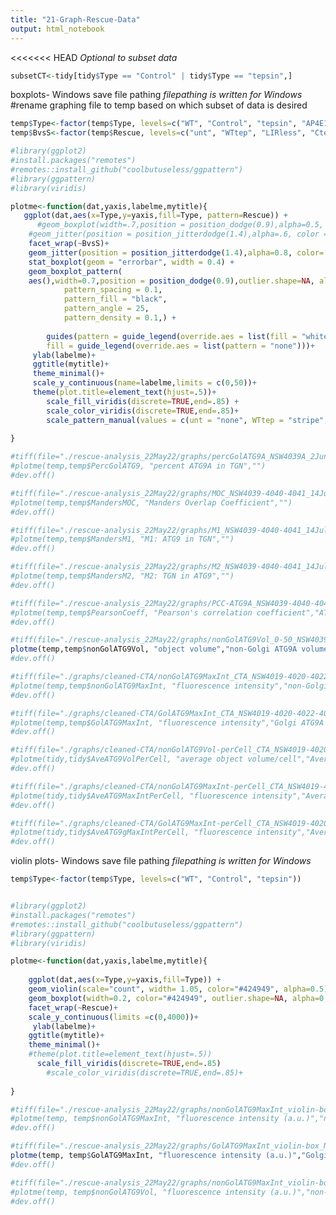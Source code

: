 ```yaml
---
title: "21-Graph-Rescue-Data"
output: html_notebook
---
```


<<<<<<< HEAD
*Optional to subset data*
```r
subsetCT<-tidy[tidy$Type == "Control" | tidy$Type == "tepsin",]

```


boxplots- Windows save file pathing
*filepathing is written for Windows*
#rename graphing file to temp based on which subset of data is desired
```r
temp$Type<-factor(temp$Type, levels=c("WT", "Control", "tepsin", "AP4E1"))
temp$BvsS<-factor(temp$Rescue, levels=c("unt", "WTtep", "LIRless", "Cterm"))

#library(ggplot2)
#install.packages("remotes")
#remotes::install_github("coolbutuseless/ggpattern")
#library(ggpattern)
#library(viridis)

plotme<-function(dat,yaxis,labelme,mytitle){
   ggplot(dat,aes(x=Type,y=yaxis,fill=Type, pattern=Rescue)) + 
      #geom_boxplot(width=.7,position = position_dodge(0.9),alpha=0.5, outlier.shape = 20, outlier.size = -1) +
    #geom_jitter(position = position_jitterdodge(1.4),alpha=.6, color = "grey") +
    facet_wrap(~BvsS)+
    geom_jitter(position = position_jitterdodge(1.4),alpha=0.8, color= "dark grey") +
    stat_boxplot(geom = "errorbar", width = 0.4) +
    geom_boxplot_pattern(
    aes(),width=0.7,position = position_dodge(0.9),outlier.shape=NA, alpha=0.5,
            pattern_spacing = 0.1,
            pattern_fill = "black",
            pattern_angle = 25,
            pattern_density = 0.1,) + 
    
        guides(pattern = guide_legend(override.aes = list(fill = "white")),
        fill = guide_legend(override.aes = list(pattern = "none")))+
     ylab(labelme)+
     ggtitle(mytitle)+
     theme_minimal()+
     scale_y_continuous(name=labelme,limits = c(0,50))+
     theme(plot.title=element_text(hjust=.5))+
        scale_fill_viridis(discrete=TRUE,end=.85) +
        scale_color_viridis(discrete=TRUE,end=.85)+
        scale_pattern_manual(values = c(unt = "none", WTtep = "stripe", LIRless = "circle", Cterm = "weave"))
  
}

#tiff(file="./rescue-analysis_22May22/graphs/percGolATG9A_NSW4039A_2Jun22.tiff",width=3000,height=8000,res=600)
#plotme(temp,temp$PercGolATG9, "percent ATG9A in TGN","")
#dev.off()

#tiff(file="./rescue-analysis_22May22/graphs/MOC_NSW4039-4040-4041_14Jul22.tiff",width=3000,height=5000,res=600)
#plotme(temp,temp$MandersMOC, "Manders Overlap Coefficient","")
#dev.off()

#tiff(file="./rescue-analysis_22May22/graphs/M1_NSW4039-4040-4041_14Jul22.tiff",width=3000,height=5000,res=600)
#plotme(temp,temp$MandersM1, "M1: ATG9 in TGN","")
#dev.off()

#tiff(file="./rescue-analysis_22May22/graphs/M2_NSW4039-4040-4041_14Jul22.tiff",width=3000,height=5000,res=600)
#plotme(temp,temp$MandersM2, "M2: TGN in ATG9","")
#dev.off()

#tiff(file="./rescue-analysis_22May22/graphs/PCC-ATG9A_NSW4039-4040-4041_14Jul22.tiff",width=3000,height=5000,res=600)
#plotme(temp,temp$PearsonCoeff, "Pearson's correlation coefficient","ATG9A co-localization with TGN")
#dev.off()

#tiff(file="./rescue-analysis_22May22/graphs/nonGolATG9Vol_0-50_NSW4039-4040-4041_14Jul22.tiff",width=3000,height=5000,res=600)
plotme(temp,temp$nonGolATG9Vol, "object volume","non-Golgi ATG9A volume")
#dev.off()

#tiff(file="./graphs/cleaned-CTA/nonGolATG9MaxInt_CTA_NSW4019-4020-4022-4026_3Mar22.tiff",width=2000,height=3000,res=600)
#plotme(temp,temp$nonGolATG9MaxInt, "fluorescence intensity","non-Golgi ATG9A Max Intensity")
#dev.off()

#tiff(file="./graphs/cleaned-CTA/GolATG9MaxInt_CTA_NSW4019-4020-4022-4026_3Mar22.tiff",width=2000,height=3000,res=600)
#plotme(temp,temp$GolATG9MaxInt, "fluorescence intensity","Golgi ATG9A Max Intensity")
#dev.off()

#tiff(file="./graphs/cleaned-CTA/nonGolATG9Vol-perCell_CTA_NSW4019-4020-4022-4026_3Mar22.tiff",width=1800,height=2500,res=600)
#plotme(tidy,tidy$AveATG9VolPerCell, "average object volume/cell","Average non-Golgi ATG9A volume/cell")
#dev.off()

#tiff(file="./graphs/cleaned-CTA/nonGolATG9MaxInt-perCell_CTA_NSW4019-4020-4022-4026_3Mar22.tiff",width=2000,height=3000,res=600)
#plotme(tidy,tidy$AveATG9MaxIntPerCell, "fluorescence intensity","Average non-Golgi ATG9A Max Intensity/cell")
#dev.off()

#tiff(file="./graphs/cleaned-CTA/GolATG9MaxInt-perCell_CTA_NSW4019-4020-4022-4026_3Mar22.tiff",width=2000,height=3000,res=600)
#plotme(tidy,tidy$AveATG9gMaxIntPerCell, "fluorescence intensity","Average Golgi ATG9A Max Intensity/cell")
#dev.off()

```

violin plots- Windows save file pathing
*filepathing is written for Windows*
```r
temp$Type<-factor(temp$Type, levels=c("WT", "Control", "tepsin"))


#library(ggplot2)
#install.packages("remotes")
#remotes::install_github("coolbutuseless/ggpattern")
#library(ggpattern)
#library(viridis)

plotme<-function(dat,yaxis,labelme,mytitle){
  
    ggplot(dat,aes(x=Type,y=yaxis,fill=Type)) +
    geom_violin(scale="count", width= 1.05, color="#424949", alpha=0.5) +
    geom_boxplot(width=0.2, color="#424949", outlier.shape=NA, alpha=0.2) +
    facet_wrap(~Rescue)+
    scale_y_continuous(limits =c(0,4000))+
     ylab(labelme)+
    ggtitle(mytitle)+
    theme_minimal()+
    #theme(plot.title=element_text(hjust=.5))
      scale_fill_viridis(discrete=TRUE,end=.85)
        #scale_color_viridis(discrete=TRUE,end=.85)+
        
}

#tiff(file="./rescue-analysis_22May22/graphs/nonGolATG9MaxInt_violin-box_NSW4039-4040-4041_14Jul22.tiff",width=10000,height=8000,res=600)
#plotme(temp, temp$nonGolATG9MaxInt, "fluorescence intensity (a.u.)","non-Golgi ATG9A Max Intensity")
#dev.off()

#tiff(file="./rescue-analysis_22May22/graphs/GolATG9MaxInt_violin-box_NSW4039-4040-4041_14Jul22.tiff",width=10000,height=8000,res=600)
plotme(temp, temp$GolATG9MaxInt, "fluorescence intensity (a.u.)","Golgi ATG9A Max Intensity")
#dev.off()

#tiff(file="./rescue-analysis_22May22/graphs/nonGolATG9MaxInt_violin-box_NSW4039A_2Jun22.tiff",width=8000,height=10000,res=600)
#plotme(temp, temp$nonGolATG9Vol, "fluorescence intensity (a.u.)","non-Golgi ATG9A volume")
#dev.off()

```

